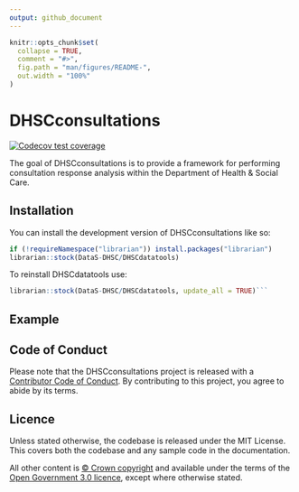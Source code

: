 ```yaml
---
output: github_document
---
```


<!-- README.md is generated from README.Rmd. Please edit that file -->

```r
knitr::opts_chunk$set(
  collapse = TRUE,
  comment = "#>",
  fig.path = "man/figures/README-",
  out.width = "100%"
)
```

# DHSCconsultations

<!-- badges: start -->
[![Codecov test coverage](https://codecov.io/gh/DataS-DHSC/DHSCconsultations/graph/badge.svg)](https://app.codecov.io/gh/DataS-DHSC/DHSCconsultations)
<!-- badges: end -->

The goal of DHSCconsultations is to provide a framework for performing consultation response analysis within the Department of Health & Social Care.

## Installation

You can install the development version of DHSCconsultations like so:

``` r
if (!requireNamespace("librarian")) install.packages("librarian")
librarian::stock(DataS-DHSC/DHSCdatatools)
```

To reinstall DHSCdatatools use:

``` r
librarian::stock(DataS-DHSC/DHSCdatatools, update_all = TRUE)```
```

## Example

## Code of Conduct

Please note that the DHSCconsultations project is released with a [Contributor Code of Conduct](https://contributor-covenant.org/version/2/1/CODE_OF_CONDUCT.html). By contributing to this project, you agree to abide by its terms.

## Licence

Unless stated otherwise, the codebase is released under the MIT License. This covers both the codebase and any sample code in the documentation.

All other content is [© Crown copyright](http://www.nationalarchives.gov.uk/information-management/re-using-public-sector-information/uk-government-licensing-framework/crown-copyright/) and available under the terms of the [Open Government 3.0 licence](https://www.nationalarchives.gov.uk/doc/open-government-licence/version/3/), except where otherwise stated.
